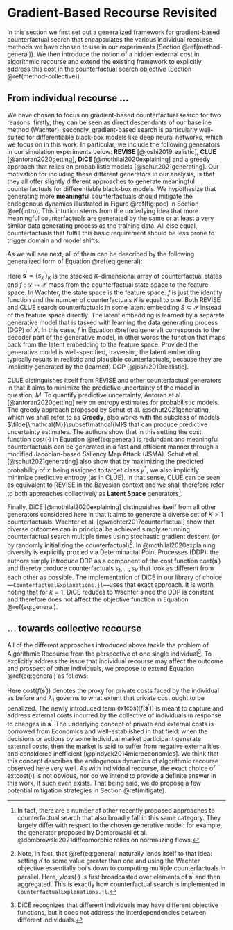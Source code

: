 # Gradient-Based Recourse Revisited {#method}

In this section we first set out a generalized framework for gradient-based counterfactual search that encapsulates the various individual recourse methods we have chosen to use in our experiments (Section \@ref(method-general)). We then introduce the notion of a hidden external cost in algorithmic recourse and extend the existing framework to explicitly address this cost in the counterfactual search objective (Section \@ref(method-collective)).

## From individual recourse ... {#method-general}

We have chosen to focus on gradient-based counterfactual search for two reasons: firstly, they can be seen as direct descendants of our baseline method (Wachter); secondly, gradient-based search is particularly well-suited for differentiable black-box models like deep neural networks, which we focus on in this work. In particular, we include the following generators in our simulation experiments below: **REVISE** [@joshi2019realistic], **CLUE** [@antoran2020getting], **DiCE** [@mothilal2020explaining] and a greedy approach that relies on probabilistic models [@schut2021generating]. Our motivation for including these different generators in our analysis, is that they all offer slightly different approaches to generate meaningful counterfactuals for differentiable black-box models. We hypothesize that generating more **meaningful** counterfactuals should mitigate the endogenous dynamics illustrated in Figure \@ref(fig:poc) in Section \@ref(intro). This intuition stems from the underlying idea that more meaningful counterfactuals are generated by the same or at least a very similar data generating process as the training data. All else equal, counterfactuals that fulfill this basic requirement should be less prone to trigger domain and model shifts. 

As we will see next, all of them can be described by the following generalized form of Equation \@ref(eq:general):

\begin{equation}
\begin{aligned}
\mathbf{s}^\prime &= \arg \min_{\mathbf{s}^\prime \in \mathcal{S}} \left\{  {\text{yloss}(M(f(\mathbf{s}^\prime)),y^*)}+ \lambda {\text{cost}(f(\mathbf{s}^\prime)) }  \right\} (\#eq:general)
\end{aligned} 
\end{equation}

Here $\mathbf{s}^\prime=\left\{s_k^\prime\right\}_K$ is the stacked $K$-dimensional array of counterfactual states  and $f: \mathcal{S} \mapsto \mathcal{X}$ maps from the counterfactual state space to the feature space. In Wachter, the state space is the feature space: $f$ is just the identity function and the number of counterfactuals $K$ is equal to one. Both REVISE and CLUE search counterfactuals in some latent embedding $S \subset \mathcal{S}$ instead of the feature space directly. The latent embedding is learned by a separate generative model that is tasked with learning the data generating process (DGP) of $X$. In this case, $f$ in Equation \@ref(eq:general) corresponds to the decoder part of the generative model, in other words the function that maps back from the latent embedding to the feature space. Provided the generative model is well-specified, traversing the latent embedding typically results in realistic and plausible counterfactuals, because they are implicitly generated by the (learned) DGP [@joshi2019realistic]. 

CLUE distinguishes itself from REVISE and other counterfactual generators in that it aims to minimize the predictive uncertainty of the model in question, $M$. To quantify predictive uncertainty, Antoran et al. [@antoran2020getting] rely on entropy estimates for probabilistic models. The greedy approach proposed by Schut et al. @schut2021generating, which we shall refer to as **Greedy**, also works with the subclass of models $\tilde{\mathcal{M}}\subset\mathcal{M}$ that can produce predictive uncertainty estimates. The authors show that in this setting the cost function $\text{cost}(\cdot)$ in Equation \@ref(eq:general) is redundant and meaningful counterfactuals can be generated in a fast and efficient manner through a modified Jacobian-based Saliency Map Attack (JSMA). Schut et al. [@schut2021generating] also show that by maximizing the predicted probability of $x^\prime$ being assigned to target class $y^*$, we also implicitly minimize predictive entropy (as in CLUE). In that sense, CLUE can be seen as equivalent to REVISE in the Bayesian context and we shall therefore refer to both approaches collectively as **Latent Space** generators^[In fact, there are a number of other recently proposed approaches to counterfactual search that also broadly fall in this same category. They largely differ with respect to the chosen generative model: for example, the generator proposed by Dombrowski et al. @dombrowski2021diffeomorphic relies on normalizing flows.]. 

Finally, DiCE [@mothilal2020explaining] distinguishes itself from all other generators considered here in that it aims to generate a diverse set of $K>1$ counterfactuals. Wachter et al. [@wachter2017counterfactual] show that diverse outcomes can in principal be achieved simply rerunning counterfactual search multiple times using stochastic gradient descent (or by randomly initializing the counterfactual)^[Note, in fact, that \@ref(eq:general) naturally lends itself to that idea: setting $K$ to some value greater than one and using the Wachter objective essentially boils down to computing multiple counterfactuals in parallel. Here, $yloss(\cdot)$ is first broadcasted over elements of $\mathbf{s}^\prime$ and then aggregated. This is exactly how counterfactual search is implemented in `CounterfactualExplanations.jl`.]. In @mothilal2020explaining diversity is explicitly proxied via Determinantal Point Processes (DDP): the authors simply introduce DDP as a component of the cost function $\text{cost}(\mathbf{s}^\prime)$ and thereby produce counterfactuals $s_1, ... , s_K$ that look as different from each other as possible. The implementation of DiCE in our library of choice---`CounterfactualExplanations.jl`---uses that exact approach. It is worth noting that for $k=1$, DiCE reduces to Wachter since the DDP is constant and therefore does not affect the objective function in Equation \@ref(eq:general).

## ... towards collective recourse {#method-collective}

All of the different approaches introduced above tackle the problem of Algorithmic Recourse from the perspective of one single individual^[DiCE recognizes that different individuals may have different objective functions, but it does not address the interdependencies between different individuals.]. To explicitly address the issue that individual recourse may affect the outcome and prospect of other individuals, we propose to extend Equation \@ref(eq:general) as follows:

\begin{equation}
\begin{aligned}
\mathbf{s}^\prime &= \arg \min_{\mathbf{s}^\prime \in \mathcal{S}} \{ {\text{yloss}(M(f(\mathbf{s}^\prime)),y^*)} \\ &+ \lambda_1 {\text{cost}(f(\mathbf{s}^\prime))} + \lambda_2 {\text{extcost}(f(\mathbf{s}^\prime))} \}  (\#eq:collective)
\end{aligned} 
\end{equation}

Here $\text{cost}(f(\mathbf{s}^\prime))$ denotes the proxy for private costs faced by the individual as before and $\lambda_1$ governs to what extent that private cost ought to be penalized. The newly introduced term $\text{extcost}(f(\mathbf{s}^\prime))$ is meant to capture and address external costs incurred by the collective of individuals in response to changes in $\mathbf{s}^\prime$. The underlying concept of private and external costs is borrowed from Economics and well-established in that field: when the decisions or actions by some individual market participant generate external costs, then the market is said to suffer from negative externalities and considered inefficient [@pindyck2014microeconomics]. We think that this concept describes the endogenous dynamics of algorithmic recourse observed here very well. As with individual recourse, the exact choice of $\text{extcost}(\cdot)$ is not obvious, nor do we intend to provide a definite answer in this work, if such even exists. That being said, we do propose a few potential mitigation strategies in Section \@ref(mitigate).




